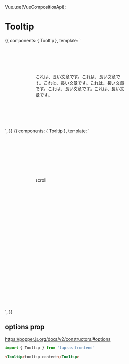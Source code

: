 Vue.use(VueCompositionApi);


<Meta title="Tooltip" component={Tooltip} />

# Tooltip

<Preview>
  <Story name="default">
    {{
      components: { Tooltip },
      template: `
        <div style="padding: 100px;">
          <Tooltip>これは、長い文章です。これは、長い文章です。これは、長い文章です。これは、長い文章です。これは、長い文章です。これは、長い文章です。
          </Tooltip>
        </div>
      `,
    }}
  </Story>
  <Story name="custom trigger">
    {{
      components: { Tooltip },
      template: `
        <div style="padding: 100px;">
          <Tooltip :options="{placement: 'left-start'}">
            <template #default>hoge</template>
            <template #trigger><img src="//placehold.jp/100x200.png"></template>
          </Tooltip>
          <p style="padding: 30px 0 300px">scroll</p>
        </div>
      `,
    }}
  </Story>
</Preview>

<Props of={Tooltip} />

## options prop

https://popper.js.org/docs/v2/constructors/#options

```typescript
import { Tooltip } from 'lapras-frontend'
```

```html
<Tooltip>tooltip content</Tooltip>
```
